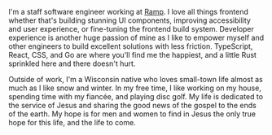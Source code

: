 I'm a staff software engineer working at [Ramp](https://ramp.com). I love
all things frontend whether that's building stunning UI components,
improving accessibility and user experience, or fine-tuning the frontend
build system. Developer experience is another huge passion of mine as I
like to empower myself and other engineers to build excellent solutions
with less friction. TypeScript, React, CSS, and Go are where you'll find me
the happiest, and a little Rust sprinkled here and there doesn't hurt.

Outside of work, I'm a Wisconsin native who loves small-town life almost as
much as I like snow and winter. In my free time, I like working on my
house, spending time with my fiancée, and playing disc golf. My life is
dedicated to the service of Jesus and sharing the good news of the gospel
to the ends of the earth. My hope is for men and women to find in Jesus the
only true hope for this life, and the life to come.

